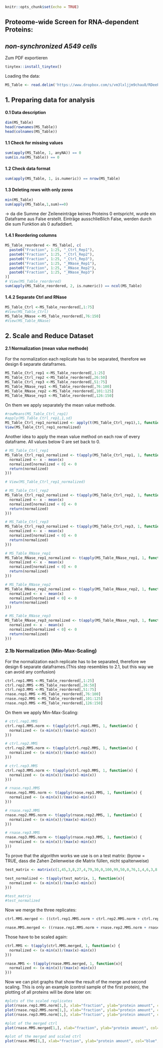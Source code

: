 ```r
knitr::opts_chunk$set(echo = TRUE) 
```

## Proteome-wide Screen for RNA-dependent Proteins:

## *non-synchronized A549 cells*

Zum PDF exportieren

```r
tinytex::install_tinytex()
```

Loading the data:

```r
MS_Table <- read.delim('https://www.dropbox.com/s/vm3lxljjm9chau8/RDeeP_A549_NS.csv?dl=1', header=TRUE, row.names=1, sep = ";")
```

## 1. Preparing data for analysis

#### 0.1 Data description

```r
dim(MS_Table)
head(rownames(MS_Table))
head(colnames(MS_Table))
```

#### 1.1 Check for missing values

```r
sum(apply(MS_Table, 1, anyNA)) == 0
sum(is.na(MS_Table)) == 0
```

#### 1.2 Check data format

```r
sum(apply(MS_Table, 1, is.numeric)) == nrow(MS_Table)
```

#### 1.3 Deleting rows with only zeros

```r
min(MS_Table)
sum(apply(MS_Table,1,sum)==0)
```

-\> da die Summe der Zeileneinträge keines Proteins 0 entspricht, wurde ein Dataframe aus False erstellt. Einträge ausschließlich False, werden durch die sum Funktion als 0 aufaddiert.

#### 1.4.1 Reordering columns

```r
MS_Table_reordered <- MS_Table[, c(
  paste0("Fraction", 1:25, "_Ctrl_Rep1"),
  paste0("Fraction", 1:25, "_Ctrl_Rep2"),
  paste0("Fraction", 1:25, "_Ctrl_Rep3"),
  paste0("Fraction", 1:25, "_RNase_Rep1"),
  paste0("Fraction", 1:25, "_RNase_Rep2"),
  paste0("Fraction", 1:25, "_RNase_Rep3")
)]
# View(MS_Table_reordered)
sum(apply(MS_Table_reordered, 2, is.numeric)) == ncol(MS_Table)
```

#### 1.4.2 Separate Ctrl and RNase

```r
MS_Table_Ctrl <-MS_Table_reordered[,1:75]
#View(MS_Table_Ctrl)
MS_Table_RNase <-MS_Table_reordered[,76:150]
#View(MS_Table_RNase)
```

## 2. Scale and Reduce Dataset

#### 2.1 Normalization (mean value methode)

For the normalization each replicate has to be separated, therefore we design 6 separate dataframes.

```r
MS_Table_Ctrl_rep1 <-MS_Table_reordered[,1:25]
MS_Table_Ctrl_rep2 <-MS_Table_reordered[,26:50]
MS_Table_Ctrl_rep3 <-MS_Table_reordered[,51:75]
MS_Table_RNase_rep1 <-MS_Table_reordered[,76:100]
MS_Table_RNase_rep2 <-MS_Table_reordered[,101:125]
MS_Table_RNase_rep3 <-MS_Table_reordered[,126:150]
```

On them we apply separately the mean value methode.

```r
#rowMeans(MS_Table_Ctrl_rep1)
#apply(MS_Table_Ctrl_rep1,1,sd)
MS_Table_Ctrl_rep1_normalized <- apply(t(MS_Table_Ctrl_rep1),1, function(x)(x - mean(x)) / sd(x))
View(MS_Table_Ctrl_rep1_normalized)
```

Another idea to apply the mean value method on each row of every dataframe. All values below 0 are set back to 0. 
```r

# MS_Table_Ctrl_rep1
MS_Table_Ctrl_rep1_normalized <- t(apply(MS_Table_Ctrl_rep1, 1, function(x) {
  normalized <- x - mean(x)
  normalized[normalized < 0] <- 0
  return(normalized)
}))

# View(MS_Table_Ctrl_rep1_normalized)

# MS_Table_Ctrl_rep2
MS_Table_Ctrl_rep2_normalized <- t(apply(MS_Table_Ctrl_rep2, 1, function(x) {
  normalized <- x - mean(x)
  normalized[normalized < 0] <- 0
  return(normalized)
}))

# MS_Table_Ctrl_rep3
MS_Table_Ctrl_rep3_normalized <- t(apply(MS_Table_Ctrl_rep3, 1, function(x) {
  normalized <- x - mean(x)
  normalized[normalized < 0] <- 0
  return(normalized)
}))

# MS_Table_RNase_rep1
MS_Table_RNase_rep1_normalized <- t(apply(MS_Table_RNase_rep1, 1, function(x) {
  normalized <- x - mean(x)
  normalized[normalized < 0] <- 0
  return(normalized)
}))

# MS_Table_RNase_rep2
MS_Table_RNase_rep2_normalized <- t(apply(MS_Table_RNase_rep2, 1, function(x) {
  normalized <- x - mean(x)
  normalized[normalized < 0] <- 0
  return(normalized)
}))

# MS_Table_RNase_rep3
MS_Table_RNase_rep3_normalized <- t(apply(MS_Table_RNase_rep3, 1, function(x) {
  normalized <- x - mean(x)
  normalized[normalized < 0] <- 0
  return(normalized)
}))

```


### 2.1b Normalization (Min-Max-Scaling)

For the normalization each replicate has to be separated, therefore we design 6 separate dataframes.(This step resembles to 2.1, but this way we can avoid any confusion)

```r
ctrl.rep1.MMS <-MS_Table_reordered[,1:25]
ctrl.rep2.MMS <-MS_Table_reordered[,26:50]
ctrl.rep3.MMS <-MS_Table_reordered[,51:75]
rnase.rep1.MMS <-MS_Table_reordered[,76:100]
rnase.rep2.MMS <-MS_Table_reordered[,101:125]
rnase.rep3.MMS <-MS_Table_reordered[,126:150]
```

On them we apply Min-Max-Scaling:
```r

# ctrl.rep1.MMS
ctrl.rep1.MMS.norm <- t(apply(ctrl.rep1.MMS, 1, function(x) {
  normalized <- (x-min(x))/(max(x)-min(x))
}))

# ctrl.rep2.MMS
ctrl.rep2.MMS.norm <- t(apply(ctrl.rep2.MMS, 1, function(x) {
  normalized <- (x-min(x))/(max(x)-min(x))
}))

# ctrl.rep3.MMS
ctrl.rep3.MMS.norm <- t(apply(ctrl.rep3.MMS, 1, function(x) {
  normalized <- (x-min(x))/(max(x)-min(x))
}))

# rnase.rep1.MMS
rnase.rep1.MMS.norm <- t(apply(rnase.rep1.MMS, 1, function(x) {
  normalized <- (x-min(x))/(max(x)-min(x))
}))

# rnase.rep2.MMS
rnase.rep2.MMS.norm <- t(apply(rnase.rep2.MMS, 1, function(x) {
  normalized <- (x-min(x))/(max(x)-min(x))
}))

# rnase.rep3.MMS
rnase.rep3.MMS.norm <- t(apply(rnase.rep3.MMS, 1, function(x) {
  normalized <- (x-min(x))/(max(x)-min(x))
}))
```

To prove that the algorithm works we use is on a test matrix: (byrow = TRUE, dass die Zahen Zeilenweise die Matrix füllen, nicht spaltenweise)

```r
test_matrix <- matrix(c(1,45,3,8,27,4,79,30,0,100,99,50,0,76,1,4,6,3,8,7,3), byrow = TRUE, nrow = 3)

test_normalized <- t(apply(test_matrix, 1, function(x){
  normalized <- (x-min(x))/(max(x)-min(x))
}))

#test_matrix
#test_normalized
```

Now we merge the three replicates:
```r
ctrl.MMS.merged <- ((ctrl.rep1.MMS.norm + ctrl.rep2.MMS.norm + ctrl.rep3.MMS.norm)/3)

rnase.MMS.merged <- ((rnase.rep1.MMS.norm + rnase.rep2.MMS.norm + rnase.rep3.MMS.norm)/3)
```

Those have to be scaled again:
```r
ctrl.MMS <- t(apply(ctrl.MMS.merged, 1, function(x) {
  normalized <- (x-min(x))/(max(x)-min(x))
}))

rnase.MMS <- t(apply(rnase.MMS.merged, 1, function(x){
  normalized <- (x-min(x))/(max(x)-min(x))
}))
```

Now we can plot graphs that show the result of the merge and second scaling. This is only an example (control sample of the first protein), the plotting of all proteins will be done later on:
```r
#plots of the scaled replicates
plot(rnase.rep1.MMS.norm[1,], xlab="fraction", ylab="protein amount", col="green", pch=20)
plot(rnase.rep2.MMS.norm[1,], xlab="fraction", ylab="protein amount", col="green", pch=20)
plot(rnase.rep3.MMS.norm[1,], xlab="fraction", ylab="protein amount", col="green", pch=20)

#plot of the merged ctrl
plot(rnase.MMS.merged[1,], xlab="fraction", ylab="protein amount", col="red", pch=20)

#plot of the merged and scaled ctrl
plot(rnase.MMS[1,], xlab="fraction", ylab="protein amount", col="blue", pch=20)
```





